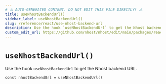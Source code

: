```yaml
---
# ⚠️ AUTO-GENERATED CONTENT. DO NOT EDIT THIS FILE DIRECTLY! ⚠️
title: useNhostBackendUrl()
sidebar_label: useNhostBackendUrl()
slug: /reference/react/use-nhost-backend-url
description: Use the hook `useNhostBackendUrl` to get the Nhost backend URL.
custom_edit_url: https://github.com/nhost/nhost/edit/main/packages/react/src/hooks/common.ts#L43
---
```


# `useNhostBackendUrl()`

Use the hook `useNhostBackendUrl` to get the Nhost backend URL.

```tsx
const nhostBackendUrl = useNhostBackendUrl()
```
